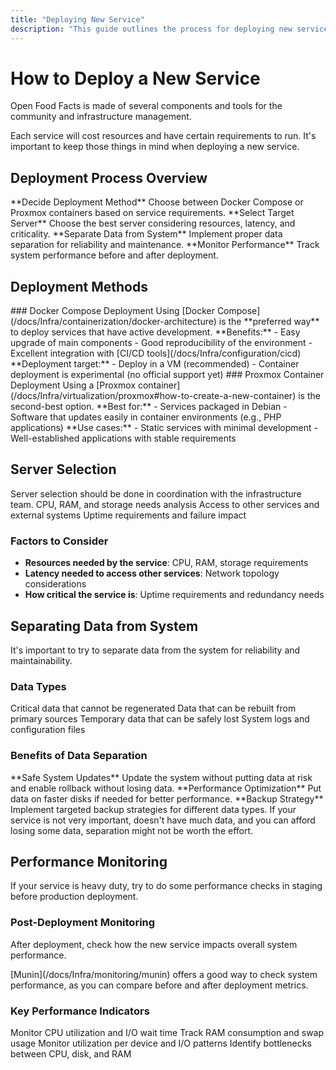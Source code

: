 ```yaml
---
title: "Deploying New Service"
description: "This guide outlines the process for deploying new services within the Open Food Facts infrastructure. It covers choosing deployment methods like Docker Compose or Proxmox containers, separating data from the system, and monitoring performance after deployment."
---
```



# How to Deploy a New Service

Open Food Facts is made of several components and tools for the community and infrastructure management.

<Callout type="info">
  Each service will cost resources and have certain requirements to run. It's
  important to keep those things in mind when deploying a new service.
</Callout>

## Deployment Process Overview

<Steps>
  <Step>
    **Decide Deployment Method** Choose between Docker Compose or Proxmox
    containers based on service requirements.
  </Step>

  <Step>
    **Select Target Server** Choose the best server considering resources,
    latency, and criticality.
  </Step>

  <Step>
    **Separate Data from System** Implement proper data separation for
    reliability and maintenance.
  </Step>

  <Step>
    **Monitor Performance** Track system performance before and after
    deployment.
  </Step>
</Steps>

## Deployment Methods

<Tabs>
  <Tab value="docker" label="Docker Compose">
    ### Docker Compose Deployment
    <Callout type="info">
      Using [Docker Compose](/docs/Infra/containerization/docker-architecture)
      is the **preferred way** to deploy services that have active development.
    </Callout>
    **Benefits:** - Easy upgrade of main components - Good reproducibility of
    the environment - Excellent integration with [CI/CD
    tools](/docs/Infra/configuration/cicd) **Deployment target:** - Deploy in a
    VM (recommended) - Container deployment is experimental (no official support
    yet)
  </Tab>

  <Tab value="proxmox" label="Proxmox Container">
    ### Proxmox Container Deployment
    <Callout type="info">
      Using a [Proxmox
      container](/docs/Infra/virtualization/proxmox#how-to-create-a-new-container)
      is the second-best option.
    </Callout>
    **Best for:** - Services packaged in Debian - Software that updates easily
    in container environments (e.g., PHP applications) **Use cases:** - Static
    services with minimal development - Well-established applications with
    stable requirements
  </Tab>
</Tabs>

## Server Selection

<Callout type="warning">
  Server selection should be done in coordination with the infrastructure team.
</Callout>

<Cards>
  <Card title="Resource Requirements" href="#factors-to-consider">
    CPU, RAM, and storage needs analysis
  </Card>
  <Card title="Network Latency" href="#factors-to-consider">
    Access to other services and external systems
  </Card>
  <Card title="Service Criticality" href="#factors-to-consider">
    Uptime requirements and failure impact
  </Card>
</Cards>

### Factors to Consider

- **Resources needed by the service**: CPU, RAM, storage requirements
- **Latency needed to access other services**: Network topology considerations
- **How critical the service is**: Uptime requirements and redundancy needs

## Separating Data from System

<Callout type="info">
  It's important to try to separate data from the system for reliability and
  maintainability.
</Callout>

### Data Types

<Cards>
  <Card title="Primary Source Data" href="#data-types">
    Critical data that cannot be regenerated
  </Card>
  <Card title="Indexes" href="#data-types">
    Data that can be rebuilt from primary sources
  </Card>
  <Card title="Caches & Temp Data" href="#data-types">
    Temporary data that can be safely lost
  </Card>
  <Card title="Logs & Configs" href="#data-types">
    System logs and configuration files
  </Card>
</Cards>

### Benefits of Data Separation

<Steps>
  <Step>
    **Safe System Updates** Update the system without putting data at risk and
    enable rollback without losing data.
  </Step>

  <Step>
    **Performance Optimization** Put data on faster disks if needed for better
    performance.
  </Step>

  <Step>
    **Backup Strategy** Implement targeted backup strategies for different data
    types.
  </Step>
</Steps>

<Callout type="info">
  If your service is not very important, doesn't have much data, and you can
  afford losing some data, separation might not be worth the effort.
</Callout>

## Performance Monitoring

<Callout type="warning">
  If your service is heavy duty, try to do some performance checks in staging
  before production deployment.
</Callout>

### Post-Deployment Monitoring

After deployment, check how the new service impacts overall system performance.

<Callout type="info">
  [Munin](/docs/Infra/monitoring/munin) offers a good way to check system
  performance, as you can compare before and after deployment metrics.
</Callout>

### Key Performance Indicators

<Cards>
  <Card title="CPU Usage" href="#key-indicators">
    Monitor CPU utilization and I/O wait time
  </Card>
  <Card title="Memory Usage" href="#key-indicators">
    Track RAM consumption and swap usage
  </Card>
  <Card title="Disk Usage" href="#key-indicators">
    Monitor utilization per device and I/O patterns
  </Card>
  <Card title="Pressure Stall Information" href="#key-indicators">
    Identify bottlenecks between CPU, disk, and RAM
  </Card>
</Cards>
